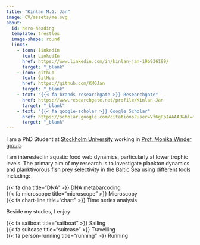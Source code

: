```yaml
---
title: "Kinlan M.G. Jan"
image: CV/assets/me.svg
about:
  id: hero-heading
  template: trestles
  image-shape: round
  links:
    - icon: linkedin
      text: LinkedIn
      href: https://www.linkedin.com/in/kinlan-jan-19b936199/
      target: "_blank"
    - icon: github
      text: GitHub
      href: https://github.com/KMGJan
      target: "_blank"
    - text: "{{< fa brands researchgate >}} Researchgate"
      href: https://www.researchgate.net/profile/Kinlan-Jan
      target: "_blank"
    - text: "{{< fa google-scholar >}} Google Scholar"
      href: https://scholar.google.com/citations?user=Vf6gRpIAAAAJ&hl=fr&oi=ao
      target: "_blank"
---
```



::: {.intro #hero-heading}

I am a PhD Student at [Stockholm University](https://www.su.se/english/profiles/kija1054-1.574327?open-collapse-boxes=research-projects){.button target=_blank} working in [Prof. Monika Winder group](https://winderlab.com/about/){.button target=_blank}.


I am interested in aquatic food web dynamics, particularly at lower trophic levels. The primary aim of my research is to investigate plankton dynamics and planktivorous fish prey selectivity in the Baltic Sea using different tools including:

::: {.listing}
{{< fa dna title="DNA" >}} DNA metabarcoding <br>
{{< fa microscope title="microscope" >}} Microscopy <br>
{{< fa chart-line title="chart" >}}  Time series analysis
:::

Beside my studies, I enjoy:

::: {.listing}
{{< fa sailboat title="sailboat" >}} Sailing  <br>
{{< fa suitcase title="suitcase" >}}  Travelling  ️<br>
{{< fa person-running title="running" >}}  Running
:::

:::

